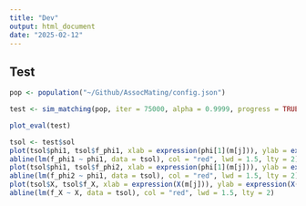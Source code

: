 ```yaml
---
title: "Dev"
output: html_document
date: "2025-02-12"
---
```


## Test

```r
pop <- population("~/Github/AssocMating/config.json")

test <- sim_matching(pop, iter = 75000, alpha = 0.9999, progress = TRUE, eval = TRUE)

plot_eval(test)

tsol <- test$sol
plot(tsol$phi1, tsol$f_phi1, xlab = expression(phi[1](m[j])), ylab = expression(phi[1](f[alpha(j)])))
abline(lm(f_phi1 ~ phi1, data = tsol), col = "red", lwd = 1.5, lty = 2)
plot(tsol$phi1, tsol$f_phi2, xlab = expression(phi[1](m[j])), ylab = expression(phi[2](f[alpha(j)])))
abline(lm(f_phi2 ~ phi1, data = tsol), col = "red", lwd = 1.5, lty = 2)
plot(tsol$X, tsol$f_X, xlab = expression(X(m[j])), ylab = expression(X(f[alpha(j)])))
abline(lm(f_X ~ X, data = tsol), col = "red", lwd = 1.5, lty = 2)
```
